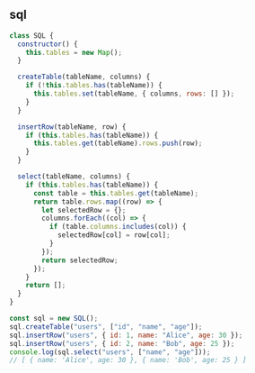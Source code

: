 
## sql

```js
class SQL {
  constructor() {
    this.tables = new Map();
  }

  createTable(tableName, columns) {
    if (!this.tables.has(tableName)) {
      this.tables.set(tableName, { columns, rows: [] });
    }
  }

  insertRow(tableName, row) {
    if (this.tables.has(tableName)) {
      this.tables.get(tableName).rows.push(row);
    }
  }

  select(tableName, columns) {
    if (this.tables.has(tableName)) {
      const table = this.tables.get(tableName);
      return table.rows.map((row) => {
        let selectedRow = {};
        columns.forEach((col) => {
          if (table.columns.includes(col)) {
            selectedRow[col] = row[col];
          }
        });
        return selectedRow;
      });
    }
    return [];
  }
}

const sql = new SQL();
sql.createTable("users", ["id", "name", "age"]);
sql.insertRow("users", { id: 1, name: "Alice", age: 30 });
sql.insertRow("users", { id: 2, name: "Bob", age: 25 });
console.log(sql.select("users", ["name", "age"]));
// [ { name: 'Alice', age: 30 }, { name: 'Bob', age: 25 } ]
```
